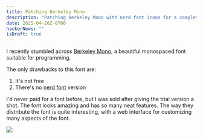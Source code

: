 ```yaml
---
title: Patching Berkeley Mono
description: "Patching Berkeley Mono with nerd font icons for a complete programming font experience"
date: 2025-04-26Z-0700
hackerNews: ""
isDraft: true
---
```


I recently stumbled across [Berkeley Mono](https://usgraphics.com/products/berkeley-mono), a beautiful monospaced font suitable for programming.

The only drawbacks to this font are:

1. It's not free
2. There's no [nerd font](https://www.nerdfonts.com/) version

I'd never paid for a font before, but I was sold after giving the trial version a shot. The font looks amazing and has so many neat features. The way they distribute the font is quite interesting, with a web interface for customizing many aspects of the font.

![](./patching-berkeley-mono/compiler.png)
